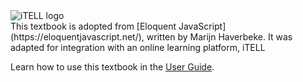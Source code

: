 <div className="flex justify-center items-center">
  <Image src="/images/itell.svg" alt="iTELL logo" width={200} height={300} />
</div>


<div className = "prose dark:prose-invert">
This textbook is adopted from [Eloquent JavaScript](https://eloquentjavascript.net/), written by Marijn Haverbeke. It was adapted for integration with an online learning platform, iTELL

Learn how to use this textbook in the <a href="/guide">User Guide</a>.

</div>